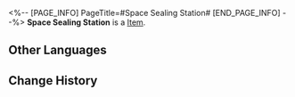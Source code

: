 <%-- [PAGE_INFO]
PageTitle=#Space Sealing Station#
[END_PAGE_INFO] --%>
{{Item Infobox
|id          = 83013
|image       = Item Space Sealing Station.png
|type        = 
|invCategory = 
|rarity      = 4
|effect      = 
|description = 
}}
'''Space Sealing Station''' is a [[Item]].

==Other Languages==
{{Other Languages
|en   = Space Sealing Station
|zhs  = 太空封印站
|zht  = 太空封印站
|ja   = 宇宙封印ステーション
|ko   = 우주 봉인 정거장
|es   = Estación sellaespacios
|fr   = Station de scellement spatial
|ru   = Запечатывающая космос станция
|th   = Space Sealing Station
|vi   = Trạm Phong Ấn Không Gian
|de   = Raumstation für Versiegelung
|id   = Space Sealing Station
|pt   = Estação de Vedação Espacial
}}

==Change History==
{{Change History|2.0}}